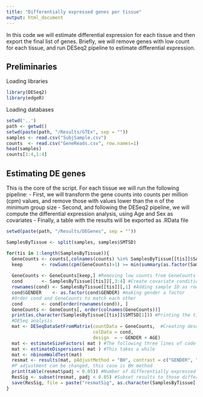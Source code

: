 ```yaml
---
title: "Differentially expressed genes per tissue"
output: html_document
---
```


In this code we will estimate differential expression for each tissue and then export the final list of genes.
Briefly, we will remove genes with low count for each tissue, and run DESeq2 pipeline to estimate differential expression.

## Preliminaries

Loading libraries

```r
library(DESeq2)
library(edgeR)
```

Loading databases

```r
setwd('..')
path <- getwd()
setwd(paste(path, "/Results/GTEx", sep = ""))
samples <- read.csv("SubjSample.csv")
counts  <- read.csv("GeneReads.csv", row.names=1)
head(samples)
counts[1:4,1:4]
```

## Estimating DE genes

This is the core of the script.
For each tissue we will run the following pipeline:
- First, we will transform the gene counts into counts per million (cpm) values, and remove those with values lower than the n of the minimum group size
- Second, and following the DESeq2 pipeline, we will compute the differential expression analysis, using Age and Sex as covariates
- Finally, a table with the results will be exported as .RData file

```r
setwd(paste(path, "/Results/DEGenes", sep = ""))

SamplesByTissue <- split(samples, samples$SMTSD)

for(tis in 1:length(SamplesByTissue)){
  GeneCounts <- counts[,colnames(counts) %in% SamplesByTissue[[tis]]$SAMPID] #Select reads of the selected tissue
  keep       <- rowSums(cpm(GeneCounts)>1) >= min(summary(as.factor(SamplesByTissue[[tis]]$GENDER))) #Remove genes with low counts, where the second 
                                                                                                     #factor is the n of the group with less subjects
  GeneCounts <- GeneCounts[keep,] #Removing low counts from GeneCounts file
  cond       <- SamplesByTissue[[tis]][,3:4] #Create covariate conditions (Gender and age)
  rownames(cond) <- SamplesByTissue[[tis]][,1] #Adding sample ID as rowname 
  cond$GENDER    <- as.factor(cond$GENDER) #making gender a factor
  #Order cond and GeneCounts to match each other
  cond       <- cond[order(rownames(cond)), ]
  GeneCounts <- GeneCounts[, order(colnames(GeneCounts))]
  print(as.character(SamplesByTissue[[tis]]$SMTSD[1])) #Printing the tissue 
  #DESeq analysis
  mat <- DESeqDataSetFromMatrix(countData = GeneCounts,  #Creating deseq database with counts and covariates (cond)
                                colData = cond,
                                design  = ~ GENDER + AGE)
  mat <- estimateSizeFactors( mat ) #The following three lines of code are the proper estimation
  mat <- estimateDispersions( mat ) #This takes a while
  mat <- nbinomWaldTest(mat)
  resmat <- results(mat, pAdjustMethod = "BH", contrast = c("GENDER", "1", "2")) #Export the results, with contrast between males and females. 
  #P adjustment can be changed, this case is BH method
  print(table(resmat$padj < 0.05)) #Number of differentially expressed genes
  ResSig <- subset(resmat, padj < 0.05) #Subset results to those differentially expressed only
  save(ResSig, file = paste("resmatSig", as.character(SamplesByTissue[[tis]]$SMTSD[1]), ".RData", sep = "_")) #Saving DEG as .RData
}
```

